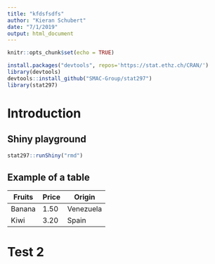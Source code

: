 ```yaml
---
title: "kfdsfsdfs"
author: "Kieran Schubert"
date: "7/1/2019"
output: html_document
---
```


```r
knitr::opts_chunk$set(echo = TRUE)

install.packages("devtools", repos='https://stat.ethz.ch/CRAN/')
library(devtools)
devtools::install_github("SMAC-Group/stat297")
library(stat297)
```

# Introduction

## Shiny playground

```r
stat297::runShiny("rmd")
```

## Example of a table

Fruits | Price | Origin
---|---|---
Banana | 1.50 | Venezuela
Kiwi | 3.20 | Spain

# Test 2


```r

```
